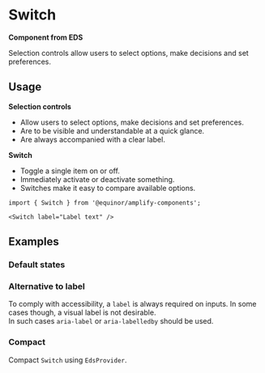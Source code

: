 
# Switch

**Component from EDS**

Selection controls allow users to select options, make decisions and set preferences.

<Links
  ariaUrl="https://www.w3.org/WAI/ARIA/apg/patterns/switch/"
  figmaUrl="https://www.figma.com/file/0bGXR2sCwMVSDNyyzu5BXrO5/UI%E2%80%94User-Interface?node-id=18442%3A38197"
  sourceUrl="https://github.com/equinor/design-system/blob/develop/packages/eds-core-react/src/components/Switch/Switch.tsx"
  edsSBUrl="https://storybook.eds.equinor.com/?path=/docs/inputs-selection-controls-switch--docs"
/>

<Primary />
<Controls />

## Usage

**Selection controls**

<ul>
  <li>Allow users to select options, make decisions and set preferences.</li>
  <li>Are to be visible and understandable at a quick glance.</li>
  <li>Are always accompanied with a clear label.</li>
</ul>

**Switch**

<ul>
  <li>Toggle a single item on or off.</li>
  <li>Immediately activate or deactivate something.</li>
  <li>Switches make it easy to compare available options.</li>
</ul>

```tsx
import { Switch } from '@equinor/amplify-components';

<Switch label="Label text" />
```

## Examples

### Default states

<Canvas of={ComponentStories.DefaultStates} />

### Alternative to label

To comply with accessibility, a `label` is always required on inputs. In some cases though, a visual label is not desirable. <br />
In such cases `aria-label` or `aria-labelledby` should be used.

<Canvas of={ComponentStories.AlternativeToLabel} />

### Compact

Compact `Switch` using `EdsProvider`.

<Canvas of={ComponentStories.Compact} />